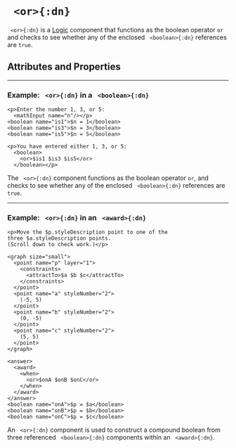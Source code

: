 



# ` <or>{:dn}`

` <or>{:dn}` is a [Logic](../document_structure/essentialConcepts#component-types)
component that functions as the boolean operator `or` and checks to see whether any of 
the enclosed ` <boolean>{:dn}` references are `true`.

## Attributes and Properties 
 <AttrDisplay name='or'/> 
 <PropDisplay name='or'/>

---

### Example: ` <or>{:dn}` in a ` <boolean>{:dn}`


```doenet-editor-horiz
<p>Enter the number 1, 3, or 5:
  <mathInput name="n"/></p>
<boolean name="is1">$n = 1</boolean>
<boolean name="is3">$n = 3</boolean>
<boolean name="is5">$n = 5</boolean>

<p>You have entered either 1, 3, or 5:
  <boolean>
    <or>$is1 $is3 $is5</or>
  </boolean></p>
```



The ` <or>{:dn}` component functions as the boolean operator `or`, and checks 
to see whether any of the enclosed ` <boolean>{:dn}` references are `true`.



---

### Example: ` <or>{:dn}` in an ` <award>{:dn}`


```doenet-editor-horiz
<p>Move the $p.styleDescription point to one of the 
three $a.styleDescription points. 
(Scroll down to check work.)</p>

<graph size="small">
  <point name="p" layer="1">
    <constraints>
      <attractTo>$a $b $c</attractTo>
    </constraints>
  </point>
  <point name="a" styleNumber="2">
    (-5, 5)
  </point>
  <point name="b" styleNumber="2">
    (0, -5)
  </point>
  <point name="c" styleNumber="2">
    (5, 5)
  </point>
</graph>

<answer>
  <award>
    <when>
      <or>$onA $onB $onC</or>
    </when>
  </award>
</answer>
<boolean name="onA">$p = $a</boolean>
<boolean name="onB">$p = $b</boolean>
<boolean name="onC">$p = $c</boolean>
```



An ` <or>{:dn}` component is used to construct a compound boolean from three 
referenced ` <boolean>{:dn}` components within an ` <award>{:dn}`.


